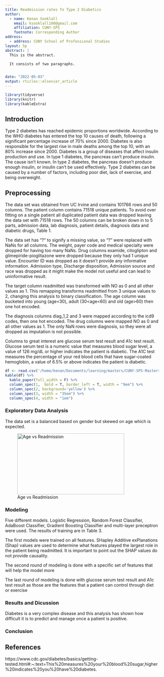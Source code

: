 ```yaml
---
title: Readmission rates fo Type 2 Diabetics
author:
  - name: Kenan Sooklall
    email: ksooklall100@gmail.com
    affiliation: CUNY-SPS
    footnote: Corresponding Author
address:
  - address: CUNY School of Professional Studies
layout: 5p
abstract: |
  This is the abstract.

  It consists of two paragraphs.


date: "2022-05-03"
output: rticles::elsevier_article
---
```

```r
library(tidyverse)
library(knitr)
library(kableExtra)
```

## Introduction

Type 2 diabetes has reached epidemic proportions worldwide. According to the WHO diabetes has entered the top 10 causes of death, following a significant percentage increase of 70% since 2000. Diabetes is also responsible for the largest rise in male deaths among the top 10, with an 80% increase since 2000. Diabetes is a group of diseases that affect insulin production and use. In type 1 diabetes, the pancreas can’t produce insulin. The cause isn’t known. In type 2 diabetes, the pancreas doesn’t produce enough insulin, or insulin can’t be used effectively. Type 2 diabetes can be caused by a number of factors, including poor diet, lack of exercise, and being overweight.

## Preprocessing

The data set was obtained from UC Irvine and contains 101766 rows and 50 columns. The patient column contains 71518 unique patients. To avoid over fitting on a single patient all duplicated patient data was dropped leaving the data set with 71518 rows. The 50 columns can be broken down in to 5 parts, admission data, lab diagnosis, patient details, diagnosis data and diabetic drugs, Table 1.

The data set has "?" to signify a missing value, so "?" were replaced with NaNs for all columns. The weight, payer code and medical specialty were dropped for having too many NaNs. Drug columns examide, citoglipton and glimepiride-pioglitazone were dropped because they only had 1 unique value.
Encounter ID was dropped as it doesn't provide any informative information. Admission type, Discharge disposition, Admission source and race was dropped as it might make the model not useful and can lead to uninformative result.

The target column readmitted was transformed with NO as 0 and all other values as 1. This remapping transforms readmitted from 3 unique values to 2, changing this analysis to binary classification. The age column was bucketed into young (age<30), adult (30<age<60) and old (age>60) then one hot encoded.

The diagnosis columns diag_1,2 and 3 were mapped according to the icd9 codes, then one hot encoded.
The drug columns were mapped NO as 0 and all other values as 1. The only NaN rows were diagnosis, so they were all dropped as imputation is not possible.

Columns to great interest are glucose serum test result and A1c test result. Glucose serum test is a numeric value that measures blood sugar level, a value of 126 mg/dL or higher indicates the patient is diabetic. The A1C test measures the percentage of your red blood cells that have sugar-coated hemoglobin, a value of 6.5% or above indicates the patient is diabetic.

\clearpage
\onecolumn

```r
df <- read.csv('/home/kenan/Documents/learning/masters/CUNY-SPS-Masters-DS/DATA_698/column_data.csv')
kable(df) %>% 
  kable_paper(full_width = F) %>% 
  column_spec(1,  bold = T, border_left = T, width = "9em") %>% 
  column_spec(2, background='yellow') %>%
  column_spec(3, width = "35em") %>% 
  column_spec(4, width = "1em")
```

\clearpage
\twocolumn

### Exploratory Data Analysis

The data set is a balanced based on gender but skewed on age which is expected.  

![Age vs Readmission](/home/kenan/Documents/learning/masters/CUNY-SPS-Masters-DS/DATA_698/graphs/age.jpg){#id .class width=350 height=200px}

### Modeling

Five different models. Logistic Regression, Random Forest Classifier, AdaBoost Classifier, Gradient Boosting Classifier and multi-layer preceptron were used. The results of training are in Table 3. 

The first models were trained on all features.
SHapley Additive exPlanations (Shap) values are used to determine what features played the largest role in the patient being readmitted. It is important to point out the SHAP values do not provide causality.

The second round of modeling is done with a specific set of features that will help the model more

The last round of modeling is done with glucose serum test result and A1c test result as those are the features that a patient can control through diet or exercise

### Results and Dicussion

Diabetes is a very complex disease and this analysis has shown how difficult it is to predict and manage once a patient is positive. 

### Conclusion

## References

https://www.cdc.gov/diabetes/basics/getting-tested.html#:~:text=This%20measures%20your%20blood%20sugar,higher%20indicates%20you%20have%20diabetes.

